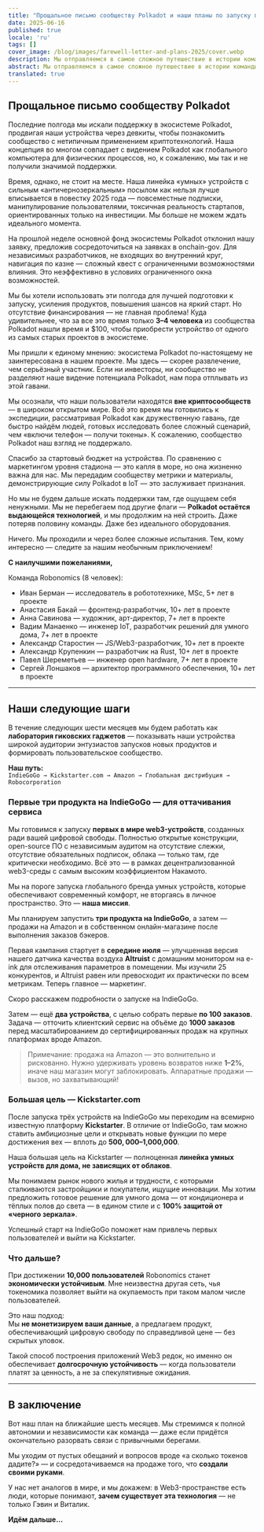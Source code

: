 ```yaml
---
title: "Прощальное письмо сообществу Polkadot и наши планы по запуску первых в мире Web3-устройств — не ради токенов, а ради вашей свободы!"
date: 2025-06-16
published: true
locale: 'ru'
tags: []
cover_image: /blog/images/farewell-letter-and-plans-2025/cover.webp
description: Мы отправляемся в самое сложное путешествие в истории команды Robonomics — пройтись по грани «черного зеркала», чтобы защитить человечество от вторжения корпоративных облаков в наши дома.
abstract: Мы отправляемся в самое сложное путешествие в истории команды Robonomics — пройтись по грани «черного зеркала», чтобы защитить человечество от вторжения корпоративных облаков в наши дома.
translated: true
---
```


## Прощальное письмо сообществу Polkadot

Последние полгода мы искали поддержку в экосистеме Polkadot, продвигая наши устройства через девкиты, чтобы познакомить сообщество с нетипичным применением криптотехнологий. Наша концепция во многом совпадает с видением Polkadot как глобального компьютера для физических процессов, но, к сожалению, мы так и не получили значимой поддержки.

Время, однако, не стоит на месте. Наша линейка «умных» устройств с сильным «античернозеркальным» посылом как нельзя лучше вписывается в повестку 2025 года — повсеместные подписки, манипулирование пользователями, токсичная реальность стартапов, ориентированных только на инвестиции. Мы больше не можем ждать идеального момента.

На прошлой неделе основной фонд экосистемы Polkadot отклонил нашу заявку, предложив сосредоточиться на заявках в onchain-gov. Для независимых разработчиков, не входящих во внутренний круг, навигация по казне — сложный квест с ограниченными возможностями влияния. Это неэффективно в условиях ограниченного окна возможностей.

Мы бы хотели использовать эти полгода для лучшей подготовки к запуску, усиления продуктов, повышения шансов на яркий старт. Но отсутствие финансирования — не главная проблема! Куда удивительнее, что за все это время только **3–4 человека** из сообщества Polkadot нашли время и $100, чтобы приобрести устройство от одного из самых старых проектов в экосистеме.

Мы пришли к единому мнению: экосистема Polkadot по-настоящему не заинтересована в нашем проекте. Мы здесь — скорее развлечение, чем серьёзный участник. Если ни инвесторы, ни сообщество не разделяют наше видение потенциала Polkadot, нам пора отплывать из этой гавани.

Мы осознали, что наши пользователи находятся **вне криптосообществ** — в широком открытом мире. Всё это время мы готовились к экспедиции, рассматривая Polkadot как дружественную гавань, где быстро найдём людей, готовых исследовать более сложный сценарий, чем «включи телефон — получи токены». К сожалению, сообщество Polkadot наш взгляд не поддержало.

Спасибо за стартовый бюджет на устройства. По сравнению с маркетингом уровня стадиона — это капля в море, но она жизненно важна для нас. Мы передадим сообществу метрики и материалы, демонстрирующие силу Polkadot в IoT — это заслуживает признания.

Но мы не будем дальше искать поддержки там, где ощущаем себя ненужными. Мы не перебегаем под другие флаги — **Polkadot остаётся выдающейся технологией**, и мы продолжим на ней строить. Даже потеряв половину команды. Даже без идеального оборудования.

Ничего. Мы проходили и через более сложные испытания. Тем, кому интересно — следите за нашим необычным приключением!

**С наилучшими пожеланиями,** 
 
Команда Robonomics (8 человек):  
- Иван Берман — исследователь в робототехнике, MSc, 5+ лет в проекте  
- Анастасия Бакай — фронтенд-разработчик, 10+ лет в проекте  
- Анна Савинова — художник, арт-директор, 7+ лет в проекте  
- Вадим Манаенко — инженер IoT, разработчик решений для умного дома, 7+ лет в проекте  
- Александр Старостин — JS/Web3-разработчик, 10+ лет в проекте  
- Александр Крупенкин — разработчик на Rust, 10+ лет в проекте  
- Павел Шереметьев — инженер open hardware, 7+ лет в проекте  
- Сергей Лоншаков — архитектор программного обеспечения, 10+ лет в проекте  

---

## Наши следующие шаги

В течение следующих шести месяцев мы будем работать как **лаборатория гиковских гаджетов** — показывать наши устройства широкой аудитории энтузиастов запусков новых продуктов и формировать пользовательское сообщество.

**Наш путь:**  
`IndieGoGo → Kickstarter.com → Amazon → Глобальная дистрибуция → Robocorporation`

### Первые три продукта на IndieGoGo — для оттачивания сервиса

Мы готовимся к запуску **первых в мире web3-устройств**, созданных ради вашей цифровой свободы. Полностью открытые конструкции, open-source ПО с независимым аудитом на отсутствие слежки, отсутствие обязательных подписок, облака — только там, где критически необходимо. Всё это — в рамках децентрализованной web3-среды с самым высоким коэффициентом Накамото.

Мы на пороге запуска глобального бренда умных устройств, которые обеспечивают современный комфорт, не вторгаясь в личное пространство. Это — **наша миссия**.

Мы планируем запустить **три продукта на IndieGoGo**, а затем — продажи на Amazon и в собственном онлайн-магазине после выполнения заказов бэкеров.

Первая кампания стартует в **середине июля** — улучшенная версия нашего датчика качества воздуха **Altruist** с домашним монитором на e-ink для отслеживания параметров в помещении. Мы изучили 25 конкурентов, и Altruist равен или превосходит их практически по всем метрикам. Теперь главное — маркетинг.

Скоро расскажем подробности о запуске на IndieGoGo.

Затем — ещё **два устройства**, с целью собрать первые **по 100 заказов**. Задача — отточить клиентский сервис на объёме до **1000 заказов** перед масштабированием до сертифицированных продаж на крупных платформах вроде Amazon.

> Примечание: продажа на Amazon — это волнительно и рискованно. Нужно удерживать уровень возвратов ниже **1–2%**, иначе наш магазин могут заблокировать. Аппаратные продажи — вызов, но захватывающий!

### Большая цель — Kickstarter.com

После запуска трёх устройств на IndieGoGo мы переходим на всемирно известную платформу **Kickstarter**. В отличие от IndieGoGo, там можно ставить амбициозные цели и открывать новые функции по мере достижения вех — вплоть до **$500,000–$1,000,000**.

Наша большая цель на Kickstarter — полноценная **линейка умных устройств для дома, не зависящих от облаков**.

Мы понимаем рынок нового жилья и трудности, с которыми сталкиваются застройщики и покупатели, ищущие инновации. Мы хотим предложить готовое решение для умного дома — от кондиционера и тёплых полов до света — в едином стиле и с **100% защитой от «черного зеркала»**.

Успешный старт на IndieGoGo поможет нам привлечь первых пользователей и выйти на Kickstarter.

### Что дальше?

При достижении **10,000 пользователей** Robonomics станет **экономически устойчивым**. Мне неизвестна другая сеть, чья токеномика позволяет выйти на окупаемость при таком малом числе пользователей.

Это наш подход:  
Мы **не монетизируем ваши данные**, а предлагаем продукт, обеспечивающий цифровую свободу по справедливой цене — без скрытых уловок.

Такой способ построения приложений Web3 редок, но именно он обеспечивает **долгосрочную устойчивость** — когда пользователи платят за ценность, а не за спекулятивные ожидания.

---

## В заключение

Вот наш план на ближайшие шесть месяцев. Мы стремимся к полной автономии и независимости как команда — даже если придётся окончательно разорвать связи с привычными берегами.

Мы уходим от пустых обещаний и вопросов вроде «а сколько токенов дадите?» — и сосредотачиваемся на продаже того, что **создали своими руками**.

У нас нет аналогов в мире, и мы докажем: в Web3-пространстве есть люди, которые понимают, **зачем существует эта технология** — не только Гэвин и Виталик.

**Идём дальше…**